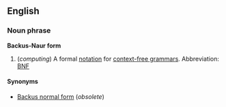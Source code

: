 ==English==
===Noun phrase===
'''Backus-Naur form'''

#(''computing'') A formal [[notation]] for [[context-free grammar]]s.  Abbreviation: [[BNF]]

====Synonyms====
*[[Backus normal form]] (''obsolete'')